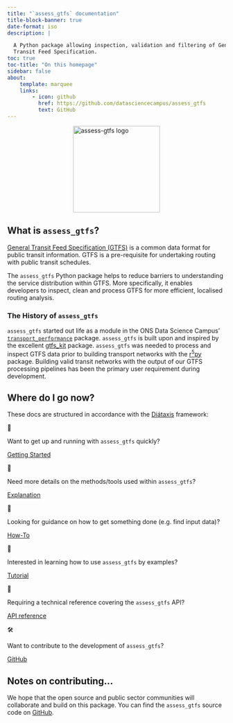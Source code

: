 ```yaml
---
title: "`assess_gtfs` documentation"
title-block-banner: true
date-format: iso
description: |

  A Python package allowing inspection, validation and filtering of General
  Transit Feed Specification.
toc: true
toc-title: "On this homepage"
sidebar: false
about:
    template: marquee
    links:
        - icon: github
          href: https://github.com/datasciencecampus/assess_gtfs
          text: GitHub
---
```


  <img src="/docs/_static/assess-gtfs.png"/ alt="assess-gtfs logo" width=200 style="display: block; margin-left: auto; margin-right: auto;">

## What is `assess_gtfs`?

[General Transit Feed Specification (GTFS)][gtfs] is a common data format for
public transit information. GTFS is a pre-requisite for undertaking routing
with public transit schedules.

The `assess_gtfs` Python package helps to reduce barriers to understanding the
service distribution within GTFS. More specifically, it enables developers to
inspect, clean and process GTFS for more efficient, localised routing analysis.

### The History of `assess_gtfs`

`assess_gtfs` started out life as a module in the ONS Data Science Campus'
[`transport_performance`][tp] package. `assess_gtfs` is built upon and inspired
by the excellent [gtfs_kit][gtfskit] package. `assess_gtfs` was needed to
process and inspect GTFS data prior to building transport networks with the
[r<sup>5</sup>py][r5py] package. Building valid transit networks with the
output of our GTFS processing pipelines has been the primary user requirement
during development.


## Where do I go now?

These docs are structured in accordance with the [Diátaxis][diataxis] framework:

<div class="grid-container">
<div class="grid-item item1 jumbotron">
<p class="jumbotron-icon">🏁</p>
<p>Want to get up and running with `assess_gtfs` quickly?</p>
<a class="btn btn-primary btn-lg" href="./docs/getting_started/index.html" role="button">Getting Started</a>
</div>
<div class="grid-item item2 jumbotron">
<p class="jumbotron-icon">🔎</p>
<p>Need more details on the methods/tools used within `assess_gtfs`?</p>
<a class="btn btn-primary btn-lg" href="./docs/explanation/index.html" role="button">Explanation</a>
</div>
<div class="grid-item item3 jumbotron">
<p class="jumbotron-icon">🧭</p>
<p>Looking for guidance on how to get something done (e.g. find input data)?</p>
<a class="btn btn-primary btn-lg" href="./docs/how_to/index.html" role="button">How-To</a>
</div>
<div class="grid-item item4 jumbotron">
<p class="jumbotron-icon">📝</p>
<p>Interested in learning how to use `assess_gtfs` by examples?</p>
<a class="btn btn-primary btn-lg" href="./docs/tutorials/index.html" role="button">Tutorial</a>
</div>
<div class="grid-item item5 jumbotron">
<p class="jumbotron-icon">📖</p>
<p>Requiring a technical reference covering the `assess_gtfs` API?</p>
<a class="btn btn-primary btn-lg" href="./docs/reference/index.html" role="button">API reference</a>
</div>
<div class="grid-item item6 jumbotron">
<p class="jumbotron-icon">🛠️</p>
<p>Want to contribute to the development of `assess_gtfs`?</p>
<a class="btn btn-primary btn-lg" href="https://github.com/datasciencecampus/assess_gtfs" role="button">GitHub</a>
</div>
</div>

::: {.callout-note}

## Notes on contributing...

We hope that the open source and public sector communities will collaborate and
build on this package. You can find the `assess_gtfs` source code on
[GitHub](https://github.com/datasciencecampus/assess_gtfs).

:::


[diataxis]: https://diataxis.fr/
[gtfs]: https://gtfs.org/schedule/
[r5py]: https://r5py.readthedocs.io/en/stable/index.html
[tp]: https://github.com/datasciencecampus/transport-network-performance
[gtfskit]: https://pypi.org/project/gtfs_kit/
